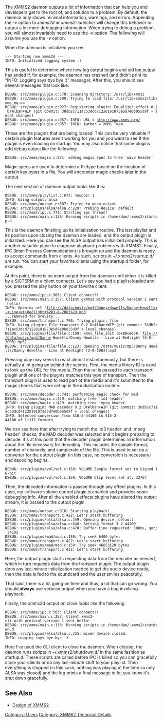 {{Navbar}}

The XMMS2 daemon outputs a lot of information that can help you and developers get to the root of, and solution to a problem. By default, the daemon only shows minimal information, warnings, and errors. Appending the ''-v'' option to ''xmms2d'' or ''xmms2-launcher'' will change this behavior to output a lot more debugging information. When trying to debug a problem, you will almost invariably need to use the ''-v'' option. The following will assume you use the ''-v'' option.

When the daemon is initialized you see:

 --- Starting new xmms2d ---
 INFO: Initialized logging system :)

This is useful to determine where new log output begins and old log output has ended if, for example, the daemon has crashed (and didn't print its "INFO: Logging says bye bye :)" message). After this, you should see several messages that look like:

 DEBUG: src/xmms/plugin.c:578: Scanning directory: /usr/lib/xmms2
 DEBUG: src/xmms/plugin.c:599: Trying to load file: /usr/lib/xmms2/libxmms_eq.so
 DEBUG: src/xmms/plugin.c:927: Registering plugin: Equalizer effect 0.2 DrAlban+WIP (git commit: 38db2c711ac53dcd71228191873e5d7e0b055d9f + local changes)
 DEBUG: src/xmms/plugin.c:957: INFO: URL = http://www.xmms.org/
 DEBUG: src/xmms/plugin.c:957: INFO: Author = XMMS Team

These are the plugins that are being loaded. This can be very valuable if certain plugin features aren't working for you and you want to see if the plugin is even loading on startup. You may also notice that some plugins add debug output like the following:

 DEBUG: src/xmms/magic.c:271: adding magic spec to tree 'wave header'

Magic specs are used to determine a filetype based on the location of certain key bytes in a file. You will encounter magic checks later in the output.

The next section of daemon output looks like this:

 DEBUG: src/xmms/playlist.c:673: newpos! 1
 INFO: Using output: alsa
 DEBUG: src/xmms/output.c:687: Trying to open output
 DEBUG: src/plugins/alsa/alsa.c:229: Probing device: default
 DEBUG: src/xmms/ipc.c:773: Starting ipc thread!
 DEBUG: src/xmms/main.c:138: Running scripts in /home/dan/.xmms2/startup.d

This is the daemon finishing up its initialization routine. The last playlist and its position upon closing the daemon are loaded, and the output plugin is initialized. Here you can see the ALSA output has initialized properly. This is another valuable place to diagnose playback problems with XMMS2. Finally, IPC (Inter-Process Communication) is brought up and the daemon is ready to accept commands from clients. As such, scripts in ~/.xmms2/startup.d/ are run. You can start your favorite clients using the startup.d folder, for example.

At this point, there is no more output from the daemon until either it is killed by a SIGTERM or a client connects. Let's say you had a playlist loaded and you pressed the play button on your favorite client:

 DEBUG: src/xmms/ipc.c:503: Client connect?!
 DEBUG: src/xmms/main.c:257: Client gxmms2 with protocol version 1 sent hello!
 INFO: Opening url 'file:///data/music/mp3/Danny+Howells/Danny+Howells+-+Live+at+Redlight+%283-8-2003%29.mp3'
 ...removed for brevity...
 DEBUG: src/xmms/transport.c:790: Trying plugin: file
 INFO: Using plugin: File transport 0.2 DrAlban+WIP (git commit: 38db2c711ac53dcd71228191873e5d7e0b055d9f + local changes)
 DEBUG: src/plugins/file/file.c:109: xmms_file_init (0x80ce638, file:///data/music/mp3/Danny Howells/Danny Howells - Live at Redlight (3-8-2003).mp3)
 DEBUG: src/plugins/file/file.c:123: Opening /data/music/mp3/Danny Howells/Danny Howells - Live at Redlight (3-8-2003).mp3

Pressing play may seem to react almost instantaneously, but there is actually a lot going on behind the scenes. First, the media library ID is used to look up the URL for the media. Then the url is passed to each transport plugin until one of the plugins matches this type of transport. Then the transport plugin is used to read part of the media and it's submitted to the magic checks that were set up in the initialization routine.

 DEBUG: src/xmms/decoder.c:741: performing magic check for mad
 DEBUG: src/xmms/magic.c:429: matching tree 'id3 header'
 DEBUG: src/xmms/magic.c:429: matching tree 'mpeg header'
 INFO: Using plugin: MAD decoder 0.2 DrAlban+WIP (git commit: 38db2c711ac53dcd71228191873e5d7e0b055d9f + local changes)
 INFO: Selected conversion from S16-2-44100 to S16-2-44100 of 1+112 formats

We can see here that after trying to match the 'id3 header' and 'mpeg header' checks, the MAD decoder was selected and it begins preparing to decode. It's at this point that the decoder plugin determines all information about the file necessary for decoding. This includes the sample format, number of channels, and samplerate of the file. This is used to set up a converter for the output plugin (in this case, no conversion is necessary) and decoding begins.

 DEBUG: src/plugins/vol/vol.c:158: VOLUME Sample format set to Signed 16-bit
 DEBUG: src/plugins/vol/vol.c:159: VOLUME Clip level set at: 32767

Then, the decoded information is passed through any effect plugins. In this case, my software volume control plugin is enabled and provides some debugging info. After all the enabled effects plugins have altered the output stream, it is passed to the output plugin.

 DEBUG: src/xmms/output.c:916: Starting playback!
 DEBUG: src/xmms/transport.c:422: Let's start buffering
 DEBUG: src/plugins/alsa/alsa.c:359: Opening device: default
 DEBUG: src/plugins/alsa/alsa.c:646: Setting format 3 2 44100
 DEBUG: src/plugins/alsa/alsa.c:478: Buffer time requested: 500ms, got: 341ms
 DEBUG: src/plugins/mad/mad.c:150: Try seek 6400 bytes
 DEBUG: src/xmms/transport.c:422: Let's start buffering
 DEBUG: src/plugins/mad/mad.c:150: Try seek 46853120 bytes
 DEBUG: src/xmms/transport.c:422: Let's start buffering

Here, the output plugin starts requesting data from the decoder as needed, which in turn requests data from the transport plugin. The output plugin does any last-minute initialization needed to get the audio device ready, then the data is fed to the soundcard and the user smiles peacefully.

That said, there is a lot going on here and thus, a lot that can go wrong. You should '''always''' use verbose output when you have a bug involving playback.

Finally, the xmms2d output on close looks like the following:
 DEBUG: src/xmms/ipc.c:503: Client connect?!
 DEBUG: src/xmms/main.c:257: Client xmms2-cli with protocol version 1 sent hello!
 DEBUG: src/xmms/main.c:138: Running scripts in /home/dan/.xmms2/shutdown.d
 DEBUG: src/plugins/alsa/alsa.c:325: mixer device closed.
 INFO: Logging says bye bye :)

Here I've used the CLI client to close the daemon. When closing, the daemon runs scripts in ~/.xmms2/shutdown.d/ in the same fashion as startup.d. These scripts are called before IPC is killed so you can gracefully close your clients or do any last-minute stuff to your playlist. Then everything is stopped (in this case, nothing was playing at the time so only ALSA was closed) and the log prints a final message to let you know it's shut down gracefully.

== See Also ==
* [[Design of XMMS2]]

[[Category: Users]]
[[Category: XMMS2 Technical Details]]